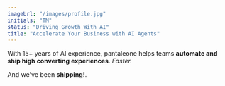 ```yaml
---
imageUrl: "/images/profile.jpg"
initials: "TM"
status: "Driving Growth With AI"
title: "Accelerate Your Business with AI Agents"
---
```


With 15+ years of AI experience, pantaleone helps teams **automate and ship high converting experiences**. *Faster.* 

And we've been **shipping!**.
